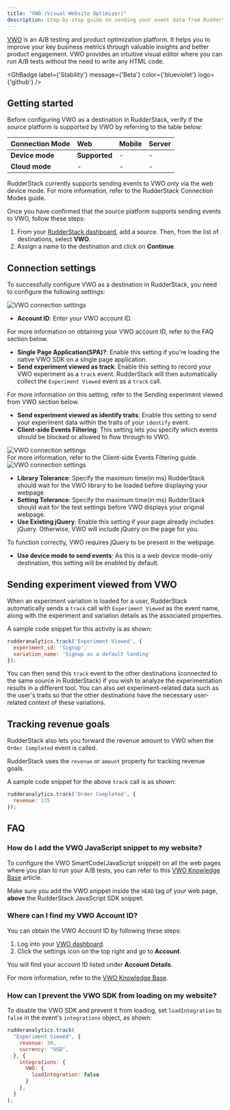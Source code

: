 ```yaml
---
title: "VWO (Visual Website Optimizer)"
description: Step-by-step guide on sending your event data from RudderStack to VWO.
---
```


[VWO](https://vwo.com/) is an A/B testing and product optimization platform. It helps you to improve your key business metrics through valuable insights and better product engagement. VWO provides an intuitive visual editor where you can run A/B tests without the need to write any HTML code.

<GhBadge
  label={'Stability'}
  message={'Beta'}
  color={'blueviolet'}
  logo={'github'}
/>

## Getting started

Before configuring VWO as a destination in RudderStack, verify if the source platform is supported by VWO by referring to the table below:

| **Connection Mode** | **Web**       | **Mobile** | **Server** |
| :------------------ | :------------ | :--------- | :--------- |
| **Device mode**     | **Supported** | -          | -          |
| **Cloud mode**      | -             | -          | -          |

<div class="warningBlock">
RudderStack currently supports sending events to VWO only via the web device mode. For more information, refer to the <Link to="/destinations/rudderstack-connection-modes/">RudderStack Connection Modes</Link> guide.
</div>

Once you have confirmed that the source platform supports sending events to VWO, follow these steps:

1. From your [RudderStack dashboard](https://app.rudderstack.com/), add a source. Then, from the list of destinations, select **VWO**.
2. Assign a name to the destination and click on **Continue**.

## Connection settings

To successfully configure VWO as a destination in RudderStack, you need to configure the following settings:

<img src="../../assets/event-stream-destinations/vwo-connection-settings-1.png" alt="VWO connection settings" />

- **Account ID**: Enter your VWO account ID.

<div class="infoBlock">
For more information on obtaining your VWO account ID, refer to the <Link to="#faq">FAQ</Link> section below.
</div>

- **Single Page Application(SPA)?**: Enable this setting if you're loading the native VWO SDK on a single page application. 
- **Send experiment viewed as track**: Enable this setting to record your VWO experiment as a `track` event. RudderStack will then automatically collect the `Experiment Viewed` event as a `track` call.

<div class="infoBlock">
For more information on this setting, refer to the <Link to="#sending-experiment-viewed-from-VWO">Sending experiment viewed from VWO</Link> section below.
</div>

- **Send experiment viewed as identify traits**: Enable this setting to send your experiment data within the <Link to="/event-spec/standard-events/identify/#identify-traits">traits</Link> of your `identify` event.
- **Client-side Events Filtering**: This setting lets you specify which events should be blocked or allowed to flow through to VWO.

<img src="../../assets/event-stream-destinations/vwo-connection-settings-2.png" alt="VWO connection settings" />

<div class="infoBlock">
For more information, refer to the <Link to="https://www.rudderstack.com/docs/sources/event-streams/sdks/event-filtering/">Client-side Events Filtering</Link> guide.
</div>

<img src="../../assets/event-stream-destinations/vwo-connection-settings-3.png" alt="VWO connection settings" />

- **Library Tolerance**: Specify the maximum time(in ms) RudderStack should wait for the VWO library to be loaded before displaying your webpage.
- **Setting Tolerance**: Specify the maximum time(in ms) RudderStack should wait for the test settings before VWO displays your original webpage.
- **Use Existing jQuery**: Enable this setting if your page already includes jQuery. Otherwise, VWO will include jQuery on the page for you.

<div class="warningBlock">
To function correctly, VWO requires jQuery to be present in the webpage.
</div>

- **Use device mode to send events**: As this is a web device mode-only destination, this setting will be enabled by default.

## Sending experiment viewed from VWO

When an experiment variation is loaded for a user, RudderStack automatically sends a <Link to="/event-spec/standard-events/track">`track`</Link> call with `Experiment Viewed` as the event name, along with the experiment and variation details as the associated properties.

A sample code snippet for this activity is as shown:

```javascript
rudderanalytics.track('Experiment Viewed', {
  experiment_id: 'Signup',
  variation_name: 'Signup as a default landing'
});
```

You can then send this `track` event to the other destinations (connected to the same source in RudderStack) if you wish to analyze the experimentation results in a different tool. You can also set experiment-related data such as the user's traits so that the other destinations have the necessary user-related context of these variations.

## Tracking revenue goals

RudderStack also lets you forward the revenue amount to VWO when the <Link to="/event-spec/ecommerce-events-spec/ordering/#order-completed">`Order Completed`</Link> event is called.

<div class="infoBlock">
RudderStack uses the <code class="inline-code">revenue</code> or <code class="inline-code">amount</code> property for tracking revenue goals.
</div>

A sample code snippet for the above `track` call is as shown:

```javascript
rudderanalytics.track('Order Completed', {
  revenue: 125
});
```

## FAQ

### How do I add the VWO JavaScript snippet to my website?

To configure the VWO SmartCode(JavaScript snippet) on all the web pages where you plan to run your A/B tests, you can refer to this <a href="https://help.vwo.com/hc/en-us/articles/360019422834">VWO Knowledge Base</a> article.

<div class="warningBlock">
Make sure you add the VWO snippet inside the <code class="inline-code">HEAD</code> tag of your web page, <strong>above</strong> the <Link to="/sources/event-streams/sdks/rudderstack-javascript-sdk/quick-start-guide/#step-1-install-rudderstack-javascript-sdk">RudderStack JavaScript SDK</Link> snippet.
</div>

### Where can I find my VWO Account ID?

You can obtain the VWO Account ID by following these steps:

1. Log into your [VWO dashboard](https://app.vwo.com/#/login).
2. Click the settings icon on the top right and go to **Account**. 

You will find your account ID listed under **Account Details**.

<div class="infoBlock">
For more information, refer to the <a href="https://help.vwo.com/hc/en-us/articles/360008469173-How-to-find-your-account-ID">VWO Knowledge Base</a>.
</div>

### How can I prevent the VWO SDK from loading on my website?

To disable the VWO SDK and prevent it from loading, set `loadIntegration` to `false` in the event's `integrations` object, as shown:

```javascript
rudderanalytics.track(
  "Experiment Viewed", {
    revenue: 30,
    currency: "USD",
  }, {
    integrations: {
      VWO: {
        loadIntegration: false
      }
    },
  }
);
```